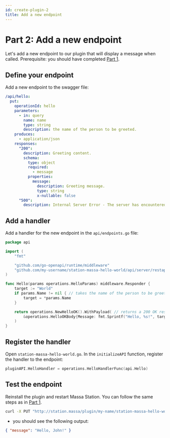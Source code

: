 ```yaml
---
id: create-plugin-2
title: Add a new endpoint
---
```


# Part 2: Add a new endpoint

Let's add a new endpoint to our plugin that will display a message when called.
Prerequisite: you should have completed [Part 1](./create-basic-plugin.mdx).

## Define your endpoint

Add a new endpoint to the swagger file:

```yaml
/api/hello:
  put:
    operationId: hello
    parameters:
      - in: query
        name: name
        type: string
        description: the name of the person to be greeted.
    produces:
      - application/json
    responses:
      "200":
        description: Greeting content.
        schema:
          type: object
          required:
            - message
          properties:
            message:
              description: Greeting message.
              type: string
              x-nullable: false
      "500":
        description: Internal Server Error - The server has encountered a situation it does not know how to handle.
```

## Add a handler

Add a handler for the new endpoint in the `api/endpoints.go` file:

```go
package api

import (
    "fmt"

    "github.com/go-openapi/runtime/middleware"
    "github.com/my-username/station-massa-hello-world/api/server/restapi/operations"
)

func Hello(params operations.HelloParams) middleware.Responder {
    target := "World"
    if params.Name != nil { // takes the name of the person to be greeted from the query parameters
        target = *params.Name
    }

    return operations.NewHelloOK().WithPayload( // returns a 200 OK response with the greeting
        &operations.HelloOKBody{Message: fmt.Sprintf("Hello, %s!", target)},
    )
}
```

## Register the handler

Open `station-massa-hello-world.go`. In the `initializeAPI` function, register the handler to the endpoint:

```go
pluginAPI.HelloHandler = operations.HelloHandlerFunc(api.Hello)
```

## Test the endpoint

Reinstall the plugin and restart Massa Station. You can follow the same steps as in [Part 1](./create-basic-plugin.mdx).

```bash
curl -X PUT "http://station.massa/plugin/my-name/station-massa-hello-world/api/hello?name=John" -H  "accept: application/json"
```

- you should see the following output:

```json
{ "message": "Hello, John!" }
```
